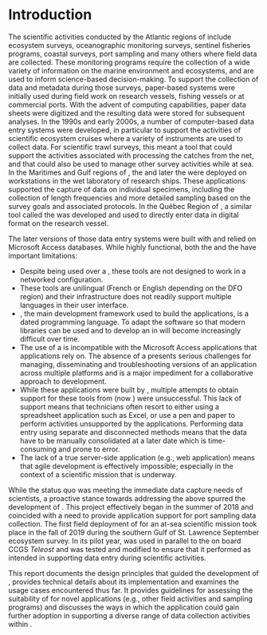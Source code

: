 # Introduction {#sec:introduction}

<!--
```r
cat("
The scientific activities conducted by the Atlantic regions of \gls{dfo} include ecosystem surveys, sentinel fisheries programs, coastal surveys, port sampling activities and many others.
    ")
```

```r
cat("
Les activités scientifiques menées par les régions atlantiques du \gls{mpo} comprennent des relevés écosystémiques, des programmes de pêches sentinelles, des relevés côtiers, des activités d'échantillonnage au port et bien d'autres.
    ")
```
-->

The scientific activities conducted by the Atlantic regions of \gls{dfo} include ecosystem surveys, oceanographic monitoring surveys, sentinel fisheries programs, coastal surveys, port sampling and many others where field data are collected. 
These monitoring programs require the collection of a wide variety of information on the marine environment and ecosystems, and are used to inform science-based decision-making. 
To support the collection of data and metadata during those surveys, paper-based systems were initially used during field work on research vessels, fishing vessels or at commercial ports.
With the advent of computing capabilities, paper data sheets were digitized and the resulting data were stored for subsequent analyses.
In the 1990s and early 2000s, a number of computer-based data entry systems were developed, in particular to support the activities of scientific ecosystem cruises where a variety of instruments are used to collect data.
For scientific trawl surveys, this meant a tool that could support the activities associated with processing the catches from the net, and that could also be used to manage other survey activities while at sea.
In the Maritimes and Gulf regions of \gls{dfo}, the \gls{gse} and later the \gls{ese} were deployed on workstations in the wet laboratory of research ships.
These applications supported the capture of data on individual specimens, including the collection of length frequencies and more detailed sampling based on the survey goals and associated protocols.
In the Québec Region of \gls{dfo}, a similar tool called the \gls{mrr} was developed and used to directly enter data in digital format on the research vessel.

The later versions of those data entry systems were built with \gls{vba} and relied on Microsoft Access databases.
While highly functional, both the \gls{ese} and the \gls{mrr} have important limitations:

- Despite being used over a \gls{lan}, these tools are not designed to work in a networked configuration.
- These tools are unilingual (French or English depending on the DFO region) and their infrastructure does not readily support multiple languages in their user interface.
- \gls{vb}, the main development framework used to build the applications, is a dated programming language. To adapt the software so that modern libraries can be used and to develop an \gls{api} in \gls{vb} will become increasingly difficult over time.
- The use of a \gls{vcs} is incompatible with the Microsoft Access applications that \gls{vb} applications rely on. The absence of a \gls{vcs} presents serious challenges for managing, disseminating and troubleshooting versions of an application across multiple platforms and is a major impediment for a collaborative approach to development.
- While these applications were built by \gls{dfo}, multiple attempts to obtain support for these tools from \gls{imts} (now \gls{cdos}) were unsuccessful. This lack of support means that technicians often resort to either using a spreadsheet application such as Excel, or use a pen and paper to perform activities unsupported by the applications. Performing data entry using separate and disconnected methods means that the data have to be manually consolidated at a later date which is time-consuming and prone to error.
- The lack of a true server-side application (e.g., web application) means that agile development is effectively impossible; especially in the context of a scientific mission that is underway.

While the status quo was meeting the immediate data capture needs of \gls{dfo} scientists, a proactive stance towards addressing the above spurred the development of \gls{andes}.
This project effectively began in the summer of 2018 and coincided with a need to provide application support for port sampling data collection.
The first field deployment of \gls{andes} for an at-sea scientific mission took place in the fall of 2019 during the southern Gulf of St. Lawrence September ecosystem survey.
In its pilot year, \gls{andes} was used in parallel to the \gls{ese} on board CCGS *Teleost* and was tested and modified to ensure that it performed as intended in supporting data entry during scientific activities.

This report documents the design principles that guided the development of \gls{andes}, provides technical details about its implementation and examines the usage cases encountered thus far.
It provides guidelines for assessing the suitability of \gls{andes} for novel applications (e.g., other field activities and sampling programs) and discusses the ways in which the application could gain further adoption in supporting a diverse range of data collection activities within \gls{dfo}.
